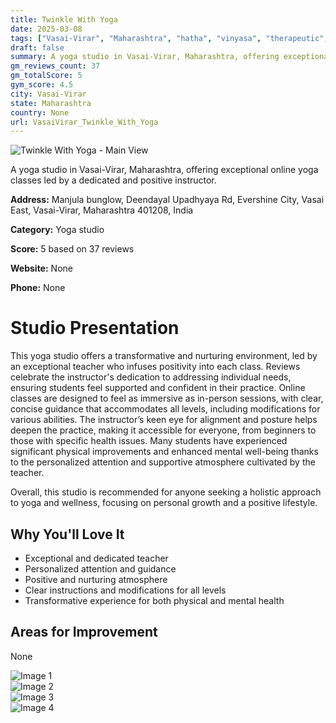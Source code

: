 ```yaml
---
title: Twinkle With Yoga
date: 2025-03-08
tags: ["Vasai-Virar", "Maharashtra", "hatha", "vinyasa", "therapeutic", "online classes", "personalized attention", "Vasai-Virar"]  
draft: false
summary: A yoga studio in Vasai-Virar, Maharashtra, offering exceptional online yoga classes led by a dedicated and positive instructor.
gm_reviews_count: 37
gm_totalScore: 5
gym_score: 4.5
city: Vasai-Virar
state: Maharashtra
country: None
url: VasaiVirar_Twinkle_With_Yoga
---
```


<div className="aspect-[16/9] relative my-8">
  <img 
    src="https://lh5.googleusercontent.com/p/AF1QipMvCnO3LZJob7_N50koA2RKaJJh3lP81jazw7OQ=w1920-h1080-k-no"
    alt="Twinkle With Yoga - Main View"
    className="object-cover absolute inset-0 w-full h-full rounded-lg"
  />
</div>

A yoga studio in Vasai-Virar, Maharashtra, offering exceptional online yoga classes led by a dedicated and positive instructor.

**Address:** Manjula bunglow, Deendayal Upadhyaya Rd, Evershine City, Vasai East, Vasai-Virar, Maharashtra 401208, India

**Category:** Yoga studio

**Score:** 5 based on 37 reviews

**Website:** None

**Phone:** None

# Studio Presentation

This yoga studio offers a transformative and nurturing environment, led by an exceptional teacher who infuses positivity into each class. Reviews celebrate the instructor's dedication to addressing individual needs, ensuring students feel supported and confident in their practice. Online classes are designed to feel as immersive as in-person sessions, with clear, concise guidance that accommodates all levels, including modifications for various abilities. The instructor’s keen eye for alignment and posture helps deepen the practice, making it accessible for everyone, from beginners to those with specific health issues. Many students have experienced significant physical improvements and enhanced mental well-being thanks to the personalized attention and supportive atmosphere cultivated by the teacher.

Overall, this studio is recommended for anyone seeking a holistic approach to yoga and wellness, focusing on personal growth and a positive lifestyle.

## Why You'll Love It

- Exceptional and dedicated teacher
- Personalized attention and guidance
- Positive and nurturing atmosphere
- Clear instructions and modifications for all levels
- Transformative experience for both physical and mental health

## Areas for Improvement

None

<div className="grid grid-cols-1 xl:grid-cols-2 gap-4 my-8">
<div className="aspect-[4/3] relative"><img src="https://lh5.googleusercontent.com/p/AF1QipPHzXmu3BK_ixxAqPt0sPfRjpQ9M0rgfec7gksm=w1920-h1080-k-no" alt="Image 1" className="object-cover absolute inset-0 w-full h-full rounded-lg" /></div>
<div className="aspect-[4/3] relative"><img src="https://lh5.googleusercontent.com/p/AF1QipPEthUD7ZD_wDxQa2p7cVzIgMiEWkKbrURblzMe=w1920-h1080-k-no" alt="Image 2" className="object-cover absolute inset-0 w-full h-full rounded-lg" /></div>
<div className="aspect-[4/3] relative"><img src="https://lh5.googleusercontent.com/p/AF1QipM-izEVs6CZJ8DSnsm1S8HUzQLR5Rghbb-s8cC3=w1920-h1080-k-no" alt="Image 3" className="object-cover absolute inset-0 w-full h-full rounded-lg" /></div>
<div className="aspect-[4/3] relative"><img src="https://lh5.googleusercontent.com/p/AF1QipNkcoCgEionYmHhIFfHEABlEkirvVYA9gVBZs19=w1920-h1080-k-no" alt="Image 4" className="object-cover absolute inset-0 w-full h-full rounded-lg" /></div>
</div>
